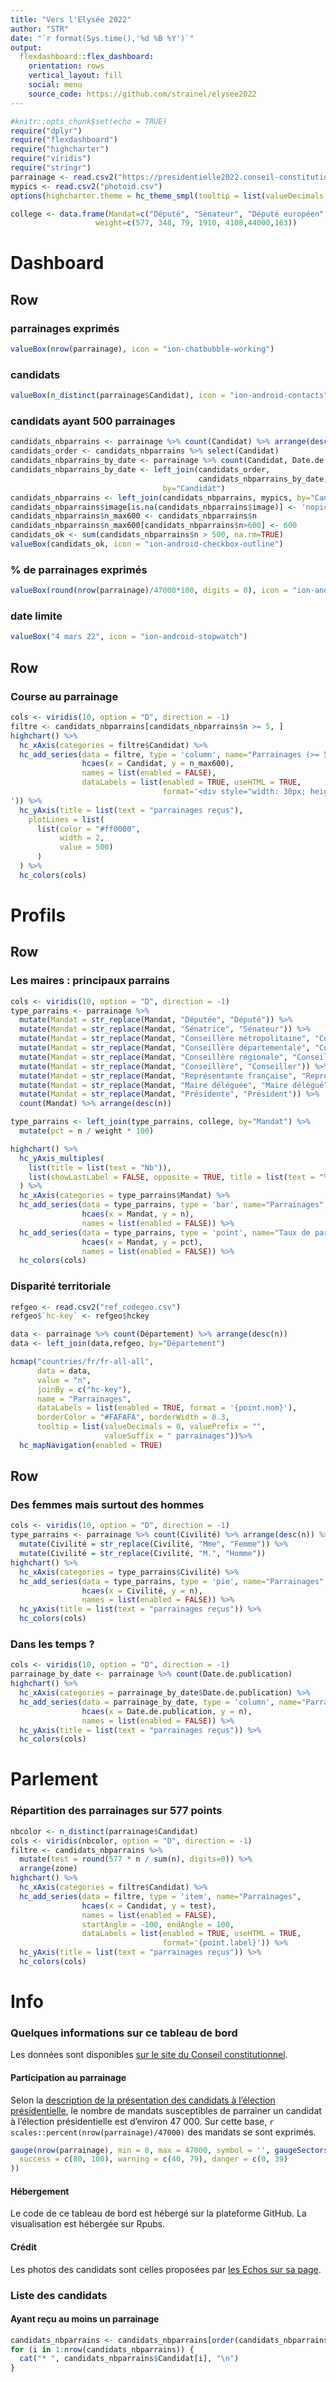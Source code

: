 ```yaml
---
title: "Vers l'Elysée 2022"
author: "STR"
date: "`r format(Sys.time(),'%d %B %Y')`"
output:
  flexdashboard::flex_dashboard:
    orientation: rows
    vertical_layout: fill
    social: menu
    source_code: https://github.com/strainel/elysee2022
---
```


```r
#knitr::opts_chunk$set(echo = TRUE)
require("dplyr")
require("flexdashboard")
require("highcharter")
require("viridis")
require("stringr")
parrainage <- read.csv2("https://presidentielle2022.conseil-constitutionnel.fr/telechargement/parrainagestotal.csv")
mypics <- read.csv2("photoid.csv")
options(highcharter.theme = hc_theme_smpl(tooltip = list(valueDecimals = 0)))

college <- data.frame(Mandat=c("Député", "Sénateur", "Député européen", "Conseiller régional", "Conseiller départemental","Maire","Conseiller de Paris"),
                   weight=c(577, 348, 79, 1910, 4108,44000,163))

```

Dashboard {data-icon="fa-signal"}
=======================================================================

Row
-----------------------------------------------------------------------

### parrainages exprimés
```r
valueBox(nrow(parrainage), icon = "ion-chatbubble-working")
```

### candidats 
```r
valueBox(n_distinct(parrainage$Candidat), icon = "ion-android-contacts")
```

### candidats ayant 500 parrainages
```r
candidats_nbparrains <- parrainage %>% count(Candidat) %>% arrange(desc(n))
candidats_order <- candidats_nbparrains %>% select(Candidat)
candidats_nbparrains_by_date <- parrainage %>% count(Candidat, Date.de.publication)
candidats_nbparrains_by_date <- left_join(candidats_order,
                                          candidats_nbparrains_by_date,
                                  by="Candidat")
candidats_nbparrains <- left_join(candidats_nbparrains, mypics, by="Candidat")
candidats_nbparrains$image[is.na(candidats_nbparrains$image)] <- 'nopic.png'
candidats_nbparrains$n_max600 <- candidats_nbparrains$n
candidats_nbparrains$n_max600[candidats_nbparrains$n>600] <- 600
candidats_ok <- sum(candidats_nbparrains$n > 500, na.rm=TRUE)
valueBox(candidats_ok, icon = "ion-android-checkbox-outline")
```

### % de parrainages exprimés
```r
valueBox(round(nrow(parrainage)/47000*100, digits = 0), icon = "ion-android-volume-up")
```

### date limite
```r
valueBox("4 mars 22", icon = "ion-android-stopwatch")
```

Row
-----------------------------------------------------------------------

### Course au parrainage
```r
cols <- viridis(10, option = "D", direction = -1)
filtre <- candidats_nbparrains[candidats_nbparrains$n >= 5, ]
highchart() %>% 
  hc_xAxis(categories = filtre$Candidat) %>% 
  hc_add_series(data = filtre, type = 'column', name="Parrainages (>= 5 et plafond à 600)",
                hcaes(x = Candidat, y = n_max600),
                names = list(enabled = FALSE),
                dataLabels = list(enabled = TRUE, useHTML = TRUE,
                                  format='<div style="width: 30px; height: 30px; overflow: hidden; border-radius: 50%"><img src="https://github.com/strainel/elysee2022/blob/main/images/{point.image}?raw=true" style="width: 30px; margin-left: 0px; margin-top: -2px"></div>
')) %>%
  hc_yAxis(title = list(text = "parrainages reçus"), 
    plotLines = list(
      list(color = "#ff0000",
           width = 2,
           value = 500)
      )
  ) %>% 
  hc_colors(cols)
```


Profils {data-icon="ion-android-person"}
=======================================================================

Row
-----------------------------------------------------------------------

### Les maires : principaux parrains
```r
cols <- viridis(10, option = "D", direction = -1)
type_parrains <- parrainage %>%
  mutate(Mandat = str_replace(Mandat, "Députée", "Député")) %>% 
  mutate(Mandat = str_replace(Mandat, "Sénatrice", "Sénateur")) %>% 
  mutate(Mandat = str_replace(Mandat, "Conseillère métropolitaine", "Conseiller métropolitain")) %>%
  mutate(Mandat = str_replace(Mandat, "Conseillère départementale", "Conseiller départemental")) %>% 
  mutate(Mandat = str_replace(Mandat, "Conseillère régionale", "Conseiller régional")) %>% 
  mutate(Mandat = str_replace(Mandat, "Conseillère", "Conseiller")) %>%  
  mutate(Mandat = str_replace(Mandat, "Représentante française", "Représentant français")) %>% 
  mutate(Mandat = str_replace(Mandat, "Maire déléguée", "Maire délégué")) %>% 
  mutate(Mandat = str_replace(Mandat, "Présidente", "Président")) %>%  
  count(Mandat) %>% arrange(desc(n))

type_parrains <- left_join(type_parrains, college, by="Mandat") %>%
  mutate(pct = n / weight * 100)

highchart() %>%
  hc_yAxis_multiples(
    list(title = list(text = "Nb")),
    list(showLastLabel = FALSE, opposite = TRUE, title = list(text = "%"))
  ) %>% 
  hc_xAxis(categories = type_parrains$Mandat) %>% 
  hc_add_series(data = type_parrains, type = 'bar', name="Parrainages",
                hcaes(x = Mandat, y = n),
                names = list(enabled = FALSE)) %>%
  hc_add_series(data = type_parrains, type = 'point', name="Taux de participation", yAxis=1,
                hcaes(x = Mandat, y = pct),
                names = list(enabled = FALSE)) %>%
  hc_colors(cols)
```

### Disparité territoriale
```r
refgeo <- read.csv2("ref_codegeo.csv")
refgeo$`hc-key` <- refgeo$hckey

data <- parrainage %>% count(Département) %>% arrange(desc(n))
data <- left_join(data,refgeo, by="Département")

hcmap("countries/fr/fr-all-all",
      data = data,
      value = "n",
      joinBy = c("hc-key"),
      name = "Parrainages",
      dataLabels = list(enabled = TRUE, format = '{point.nom}'),
      borderColor = "#FAFAFA", borderWidth = 0.3,
      tooltip = list(valueDecimals = 0, valuePrefix = "",
                     valueSuffix = " parrainages"))%>% 
  hc_mapNavigation(enabled = TRUE) 
```

Row
-----------------------------------------------------------------------

### Des femmes mais surtout des hommes
```r
cols <- viridis(10, option = "D", direction = -1)
type_parrains <- parrainage %>% count(Civilité) %>% arrange(desc(n)) %>% 
  mutate(Civilité = str_replace(Civilité, "Mme", "Femme")) %>% 
  mutate(Civilité = str_replace(Civilité, "M.", "Homme"))
highchart() %>% 
  hc_xAxis(categories = type_parrains$Civilité) %>% 
  hc_add_series(data = type_parrains, type = 'pie', name="Parrainages",
                hcaes(x = Civilité, y = n),
                names = list(enabled = FALSE)) %>%
  hc_yAxis(title = list(text = "parrainages reçus")) %>% 
  hc_colors(cols)
```


### Dans les temps ?
```r
cols <- viridis(10, option = "D", direction = -1)
parrainage_by_date <- parrainage %>% count(Date.de.publication)
highchart() %>% 
  hc_xAxis(categories = parrainage_by_date$Date.de.publication) %>% 
  hc_add_series(data = parrainage_by_date, type = 'column', name="Parrainages",
                hcaes(x = Date.de.publication, y = n),
                names = list(enabled = FALSE)) %>%
  hc_yAxis(title = list(text = "parrainages reçus")) %>% 
  hc_colors(cols)
```


Parlement {data-icon="ion-pie-graph"}
=======================================================================

### Répartition des parrainages sur 577 points
```r
nbcolor <- n_distinct(parrainage$Candidat)
cols <- viridis(nbcolor, option = "D", direction = -1)
filtre <- candidats_nbparrains %>%
  mutate(test = round(577 * n / sum(n), digits=0)) %>%
  arrange(zone)
highchart() %>% 
  hc_xAxis(categories = filtre$Candidat) %>% 
  hc_add_series(data = filtre, type = 'item', name="Parrainages",
                hcaes(x = Candidat, y = test),
                names = list(enabled = FALSE),
                startAngle = -100, endAngle = 100,
                dataLabels = list(enabled = TRUE, useHTML = TRUE,
                                  format='{point.label}')) %>%
  hc_yAxis(title = list(text = "parrainages reçus")) %>% 
  hc_colors(cols)
```



Info {data-icon="ion-information-circled"}
=======================================================================

### Quelques informations sur ce tableau de bord

Les données sont disponibles [sur le site du Conseil constitutionnel](https://presidentielle2022.conseil-constitutionnel.fr/telechargement/parrainagestotal.csv).

#### Participation au parrainage

Selon la [description de la présentation des candidats à l'élection présidentielle](https://fr.wikipedia.org/wiki/Présentation_des_candidats_à_l%27élection_présidentielle_française), le nombre de mandats susceptibles de parrainer un candidat à l'élection présidentielle est d'environ 47 000. Sur cette base, `r scales::percent(nrow(parrainage)/47000) ` des mandats se sont exprimés.

```r
gauge(nrow(parrainage), min = 0, max = 47000, symbol = '', gaugeSectors(
  success = c(80, 100), warning = c(40, 79), danger = c(0, 39)
))
```

#### Hébergement

Le code de ce tableau de bord est hébergé sur la plateforme GitHub.
La visualisation est hébergée sur Rpubs.


#### Crédit

Les photos des candidats sont celles proposées par [les Echos sur sa page](https://www.lesechos.fr/elections/presidentielle/parrainages-ou-en-sont-les-candidats-a-la-presidentielle-1383973).

### Liste des candidats

#### Ayant reçu au moins un parrainage

```r
candidats_nbparrains <- candidats_nbparrains[order(candidats_nbparrains$Candidat, decreasing = FALSE), ]
for (i in 1:nrow(candidats_nbparrains)) {
  cat("* ", candidats_nbparrains$Candidat[i], "\n")
}
```
